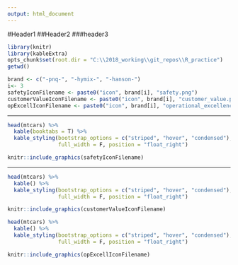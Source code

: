 ```yaml
---
output: html_document
---
```

#Header1
##Header2
###header3


```r
library(knitr)
library(kableExtra)
opts_chunk$set(root.dir = "C:\\2018_working\\git_repos\\R_practice")
getwd()

brand <- c("-pnq-", "-hymix-", "-hanson-")
i<- 3
safetyIconFilename <- paste0("icon", brand[i], "safety.png")
customerValueIconFilename <- paste0("icon", brand[i], "customer_value.png")
opExcellIconFilename <- paste0("icon", brand[i], "operational_excellence.png")
```


******

```r
head(mtcars) %>%
  kable(booktabs = T) %>%
  kable_styling(bootstrap_options = c("striped", "hover", "condensed"), 
                full_width = F, position = "float_right")
```

```r

knitr::include_graphics(safetyIconFilename)

```

******


```r
head(mtcars) %>%
  kable() %>%
  kable_styling(bootstrap_options = c("striped", "hover", "condensed"), 
                full_width = F, position = "float_right")
```


```r

knitr::include_graphics(customerValueIconFilename)

```


```r
head(mtcars) %>%
  kable() %>%
  kable_styling(bootstrap_options = c("striped", "hover", "condensed"), 
                full_width = F, position = "float_right")
```


```r

knitr::include_graphics(opExcellIconFilename)

```
